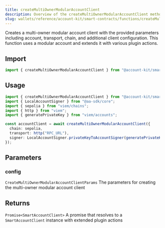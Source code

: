 ```yaml
---
title: createMultiOwnerModularAccountClient
description: Overview of the createMultiOwnerModularAccountClient method
slug: wallets/reference/account-kit/smart-contracts/functions/createMultiOwnerModularAccountClient
---
```




Creates a multi-owner modular account client with the provided parameters including account, transport, chain, and additional client configuration. This function uses a modular account and extends it with various plugin actions.

## Import

```ts
import { createMultiOwnerModularAccountClient } from "@account-kit/smart-contracts";
```

## Usage

```ts
import { createMultiOwnerModularAccountClient } from "@account-kit/smart-contracts";
import { LocalAccountSigner } from "@aa-sdk/core";
import { sepolia } from "viem/chains";
import { http } from "viem";
import { generatePrivateKey } from "viem/accounts";

const accountClient = await createMultiOwnerModularAccountClient({
  chain: sepolia,
  transport: http("RPC_URL"),
  signer: LocalAccountSigner.privateKeyToAccountSigner(generatePrivateKey()),
});
```

## Parameters

### config

`CreateMultiOwnerModularAccountClientParams`
The parameters for creating the multi-owner modular account client

## Returns

`Promise<SmartAccountClient>`
A promise that resolves to a `SmartAccountClient` instance with extended plugin actions
